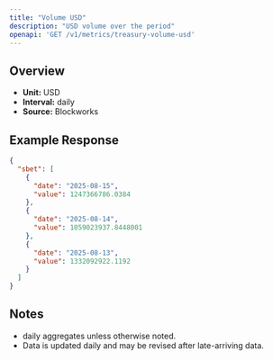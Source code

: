 ```yaml
---
title: "Volume USD"
description: "USD volume over the period"
openapi: 'GET /v1/metrics/treasury-volume-usd'
---
```


## Overview

- **Unit:** USD
- **Interval:** daily
- **Source:** Blockworks

## Example Response

```json
{
  "sbet": [
    {
      "date": "2025-08-15",
      "value": 1247366786.0384
    },
    {
      "date": "2025-08-14",
      "value": 1059023937.8448001
    },
    {
      "date": "2025-08-13",
      "value": 1332092922.1192
    }
  ]
}
```

## Notes
- daily aggregates unless otherwise noted.
- Data is updated daily and may be revised after late-arriving data.
